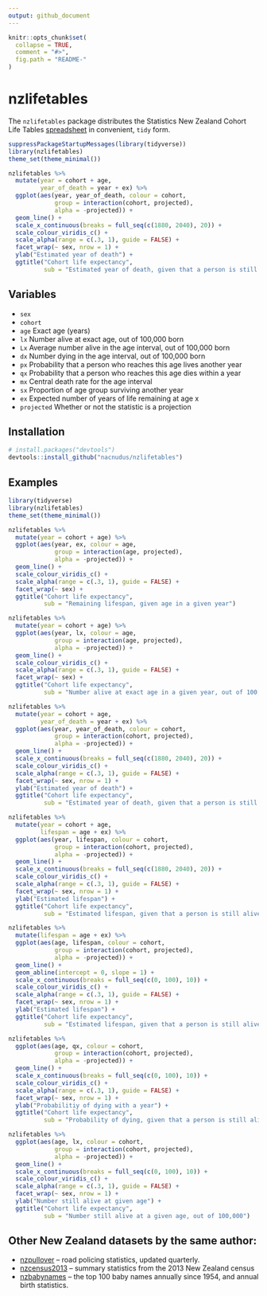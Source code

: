 ```yaml
---
output: github_document
---
```


<!-- README.md is generated from README.Rmd. Please edit that file -->

```r
knitr::opts_chunk$set(
  collapse = TRUE,
  comment = "#>",
  fig.path = "README-"
)
```

# nzlifetables

The `nzlifetables` package distributes the Statistics New Zealand Cohort Life
Tables
[spreadsheet](http://www.stats.govt.nz/browse_for_stats/health/life_expectancy/cohort-life-tables-info-releases.aspx)
in convenient, `tidy` form.

```r
suppressPackageStartupMessages(library(tidyverse))
library(nzlifetables)
theme_set(theme_minimal())

nzlifetables %>%
  mutate(year = cohort + age,
         year_of_death = year + ex) %>%
  ggplot(aes(year, year_of_death, colour = cohort,
             group = interaction(cohort, projected),
             alpha = -projected)) +
  geom_line() +
  scale_x_continuous(breaks = full_seq(c(1880, 2040), 20)) +
  scale_colour_viridis_c() +
  scale_alpha(range = c(.3, 1), guide = FALSE) +
  facet_wrap(~ sex, nrow = 1) +
  ylab("Estimated year of death") +
  ggtitle("Cohort life expectancy",
          sub = "Estimated year of death, given that a person is still alive in a given year")
```

## Variables

* `sex`
* `cohort`
* `age` Exact age (years)
* `lx` Number alive at exact age, out of 100,000 born
* `Lx` Average number alive in the age interval, out of 100,000 born
* `dx` Number dying in the age interval, out of 100,000 born
* `px` Probability that a person who reaches this age lives another year
* `qx` Probability that a person who reaches this age dies within a year
* `mx` Central death rate for the age interval
* `sx` Proportion of age group surviving another year
* `ex` Expected number of years of life remaining at age x
* `projected` Whether or not the statistic is a projection

## Installation

```r
# install.packages("devtools")
devtools::install_github("nacnudus/nzlifetables")
```

## Examples

```r
library(tidyverse)
library(nzlifetables)
theme_set(theme_minimal())
```

```r
nzlifetables %>%
  mutate(year = cohort + age) %>%
  ggplot(aes(year, ex, colour = age,
             group = interaction(age, projected),
             alpha = -projected)) +
  geom_line() +
  scale_colour_viridis_c() +
  scale_alpha(range = c(.3, 1), guide = FALSE) +
  facet_wrap(~ sex) +
  ggtitle("Cohort life expectancy",
          sub = "Remaining lifespan, given age in a given year")
```

```r
nzlifetables %>%
  mutate(year = cohort + age) %>%
  ggplot(aes(year, lx, colour = age,
             group = interaction(age, projected),
             alpha = -projected)) +
  geom_line() +
  scale_colour_viridis_c() +
  scale_alpha(range = c(.3, 1), guide = FALSE) +
  facet_wrap(~ sex) +
  ggtitle("Cohort life expectancy",
          sub = "Number alive at exact age in a given year, out of 100,000")
```

```r
nzlifetables %>%
  mutate(year = cohort + age,
         year_of_death = year + ex) %>%
  ggplot(aes(year, year_of_death, colour = cohort,
             group = interaction(cohort, projected),
             alpha = -projected)) +
  geom_line() +
  scale_x_continuous(breaks = full_seq(c(1880, 2040), 20)) +
  scale_colour_viridis_c() +
  scale_alpha(range = c(.3, 1), guide = FALSE) +
  facet_wrap(~ sex, nrow = 1) +
  ylab("Estimated year of death") +
  ggtitle("Cohort life expectancy",
          sub = "Estimated year of death, given that a person is still alive in a given year")
```

```r
nzlifetables %>%
  mutate(year = cohort + age,
         lifespan = age + ex) %>%
  ggplot(aes(year, lifespan, colour = cohort,
             group = interaction(cohort, projected),
             alpha = -projected)) +
  geom_line() +
  scale_x_continuous(breaks = full_seq(c(1880, 2040), 20)) +
  scale_colour_viridis_c() +
  scale_alpha(range = c(.3, 1), guide = FALSE) +
  facet_wrap(~ sex, nrow = 1) +
  ylab("Estimated lifespan") +
  ggtitle("Cohort life expectancy",
          sub = "Estimated lifespan, given that a person is still alive in a given year")
```

```r
nzlifetables %>%
  mutate(lifespan = age + ex) %>%
  ggplot(aes(age, lifespan, colour = cohort,
             group = interaction(cohort, projected),
             alpha = -projected)) +
  geom_line() +
  geom_abline(intercept = 0, slope = 1) +
  scale_x_continuous(breaks = full_seq(c(0, 100), 10)) +
  scale_colour_viridis_c() +
  scale_alpha(range = c(.3, 1), guide = FALSE) +
  facet_wrap(~ sex, nrow = 1) +
  ylab("Estimated lifespan") +
  ggtitle("Cohort life expectancy",
          sub = "Estimated lifespan, given that a person is still alive at a given age")
```

```r
nzlifetables %>%
  ggplot(aes(age, qx, colour = cohort,
             group = interaction(cohort, projected),
             alpha = -projected)) +
  geom_line() +
  scale_x_continuous(breaks = full_seq(c(0, 100), 10)) +
  scale_colour_viridis_c() +
  scale_alpha(range = c(.3, 1), guide = FALSE) +
  facet_wrap(~ sex, nrow = 1) +
  ylab("Probabilitiy of dying with a year") +
  ggtitle("Cohort life expectancy",
          sub = "Probability of dying, given that a person is still alive at a given age")
```

```r
nzlifetables %>%
  ggplot(aes(age, lx, colour = cohort,
             group = interaction(cohort, projected),
             alpha = -projected)) +
  geom_line() +
  scale_x_continuous(breaks = full_seq(c(0, 100), 10)) +
  scale_colour_viridis_c() +
  scale_alpha(range = c(.3, 1), guide = FALSE) +
  facet_wrap(~ sex, nrow = 1) +
  ylab("Number still alive at given age") +
  ggtitle("Cohort life expectancy",
          sub = "Number still alive at a given age, out of 100,000")
```

## Other New Zealand datasets by the same author:

* [nzpullover](https://nacnudus.github.io/nzpullover) -- road policing
  statistics, updated quarterly.
* [nzcensus2013](https://github.com/nacnudus/nzcensus2013) -- summary statistics
  from the 2013 New Zealand census
* [nzbabynames](https://github.com/nacnudus/nzbabynames) -- the top 100 baby
  names annually since 1954, and annual birth statistics.

